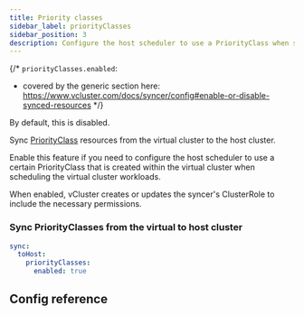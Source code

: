 ```yaml
---
title: Priority classes
sidebar_label: priorityClasses
sidebar_position: 3
description: Configure the host scheduler to use a PriorityClass when scheduling your virtual cluster workloads.
---
```



{/*
`priorityClasses.enabled`:
- covered by the generic section here: https://www.vcluster.com/docs/syncer/config#enable-or-disable-synced-resources
*/}

By default, this is disabled. 

Sync [PriorityClass](https://kubernetes.io/docs/concepts/scheduling-eviction/pod-priority-preemption/#priorityclass) resources from the virtual cluster to the host cluster.

Enable this feature if you need to configure the host scheduler to use a certain PriorityClass that is created within the virtual cluster when scheduling the virtual cluster workloads.

When enabled, vCluster creates or updates the syncer's ClusterRole to include the necessary permissions. 

### Sync PriorityClasses from the virtual to host cluster

```YAML
sync:
  toHost:
    priorityClasses:
      enabled: true
```

## Config reference

<PriorityClasses/>